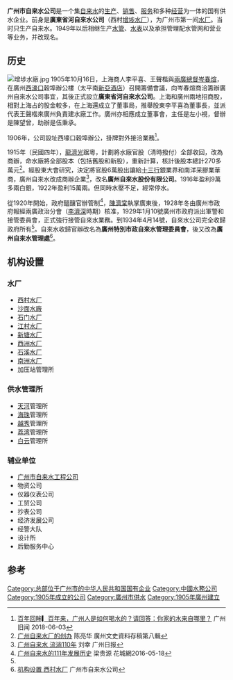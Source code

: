 {{Infobox Company
| company_name = 广州市自来水公司<br/><small>Guangzhou Water Supply Company</small>
| company_logo = 
| company_type = [[国有企业|国有企业]]
| company_slogan = 优质供水，诚信服务
| foundation   = 1905年10月16日
| location     = [[中国|中国]][[广东省|广东省]][[广州市|广州市]][[中山路_(广州)|中山一路]]12号
| zip_code     = 
| telephone_no = 96968
| key_people = [[总经理|总经理]]：[[王建平_(广州)|王建平]]<br/>[[党委书记|党委书记]]：[[向木燧|向木燧]]
| industry   = [[资源业|资源业]]
| products   = [[自来水|自来水]]生产、供应
| capital    =
| revenue    =
| operating_income =
| net_income       =
| num_employees    =
| parent = 
| subsid = 
| homepage = [http://www.gzwatersupply.com/ 广州市自来水公司]
| footnotes =
}}
'''广州市自来水公司'''是一个集[[自来水|自来水]]的[[生产|生产]]、[[销售|销售]]、[[服务|服务]]和多种[[经营|经营]]为一体的国有供水企业。前身是'''廣東省河自來水公司'''（西村[[增埗水厂|增埗水厂]]），为广州市第一间[[水厂|水厂]]。当时只生产自来水。1949年以后相继生产[[水管|水管]]、[[水表|水表]]以及承担管理配水管网和营业等业务，并改现名。

== 历史 ==
[[File:增埗水廠.jpg|thumb]]
1905年10月16日，上海商人李平喜、王聲楷與[[兩廣總督|兩廣總督]][[岑春煊|岑春煊]]，在廣州[[西濠口|西濠口]]穀埠辦公樓（太平南[[新亞大酒店|新亞酒店]]）召開籌備會議，向岑春煊商洽籌辦廣州自來水公司事宜，其後正式設立'''廣東省河自來水公司'''。上海和廣州兩地招商股，相對上海占的股金較多，在上海還成立了董事局，推舉股東李平喜為董事長，並派代表王聲楷來廣州負責建水廠工作。廣州亦相應成立董事會，主任是左小視，督辦是陳望曾，助辦是伍秉承。

1906年，公司設址西壕口穀埠辦公，掛牌對外接洽業務<ref name=":0">[https://kuaibao.qq.com/s/20180603B0FA7H00?refer=spider 百年回眸▎百年来，广州人是如何喝水的？请回答：你家的水来自哪里？] {{Wayback|url=https://kuaibao.qq.com/s/20180603B0FA7H00?refer=spider |date=20200822100726 }} 广州旧闻 2018-06-03</ref>。

1915年（民國四年），[[龍濟光|龍濟光]]踞粵，計劃將水廠官股（清時撥付）全部收回，改為商辦，命水廠將全部股本（包括舊股和新股），重新計算，核計後股本總計270多萬元<ref>[http://www.gzzxws.gov.cn/gzws/cg/cgml/cg8/200808/t20080826_3824_1.htm 广州自来水厂的创办] {{Wayback|url=http://www.gzzxws.gov.cn/gzws/cg/cgml/cg8/200808/t20080826_3824_1.htm |date=20180724123600 }} 陈亮华 廣州文史資料存稿第八輯</ref>。經股東大會研究，決定將官股6萬股出讓給[[廣州十三行|十三行]]銀業界和南洋采膠業華商，廣州自來水改成商辦企業<ref>[http://www.gzzxws.gov.cn/gxsl/bngy/gy/201511/t20151119_37627.htm 广州自来水 流淌110年] {{Wayback|url=http://www.gzzxws.gov.cn/gxsl/bngy/gy/201511/t20151119_37627.htm |date=20180724123540 }} 刘幸 广州日报</ref>，改名'''廣州自來水股份有限公司'''。1916年盈利9萬多兩白銀，1922年盈利15萬兩。但同時水壓不足，經常停水。

從1920年開始，政府醞釀官辦管制<ref>[http://www.hua168.com/lingnanwenhua-319097.html 广州自来水的111年发展历史] {{Wayback|url=http://www.hua168.com/lingnanwenhua-319097.html |date=20180724123617 }} 梁贵源 花城網2016-05-18</ref>，[[陳濟棠|陳濟棠]]執掌廣東後，1928年冬由廣州市政府報經兩廣政治分會（[[李濟深|李濟深]]時期）核准，1929年1月10號廣州市政府派出軍警和接管委員會，正式強行接管自來水業務。到1934年4月14號，自來水公司完全收歸政府所有<ref name=":0" />。自來水收歸官辦改名為'''廣州特別市政自來水管理委員會'''，後又改為'''廣州自來水管理處'''<ref>[http://www.gzwatersupply.com/jgsz/jgsz/1148021211062000.html3 机构设置 西村水厂] {{Wayback|url=http://www.gzwatersupply.com/jgsz/jgsz/1148021211062000.html3 |date=20180726103615 }} 广州市自来水公司</ref>。

== 机构设置 ==
=== 水厂 ===
*[[增埗水廠|西村水厂]]
*[[沙面水廠|沙面水廠]]
*[[石门水厂|石门水厂]]
*[[江村水厂|江村水厂]]
*[[新塘水厂|新塘水厂]]
*[[西洲水厂|西洲水厂]]
*[[石溪水厂|石溪水厂]]
*[[南洲水厂|南洲水厂]]
*加压站管理所
=== 供水管理所 ===
*[[天河区|天河]]管理所
*[[海珠区|海珠]]管理所
*[[越秀区|越秀]]管理所
*[[荔湾区|荔湾]]管理所
*[[白云区_(广州市)|白云]]管理所
=== 辅业单位 ===
*[http://www.ggwater.com/ 广州市自来水工程公司] {{Wayback|url=http://www.ggwater.com/ |date=20081014192812 }}
*物资公司
*仪器仪表公司
*工贸公司
*抄表公司
*经济发展公司
*经警大队
*设计所
*后勤服务中心

== 参考 ==
{{Reflist}}
[[Category:总部位于广州市的中华人民共和国国有企业|Category:总部位于广州市的中华人民共和国国有企业]]
[[Category:中國水務公司|Category:中國水務公司]]
[[Category:1905年成立的公司|Category:1905年成立的公司]]
[[Category:廣州市供水|Category:廣州市供水]]
[[Category:1905年廣州建立|Category:1905年廣州建立]]